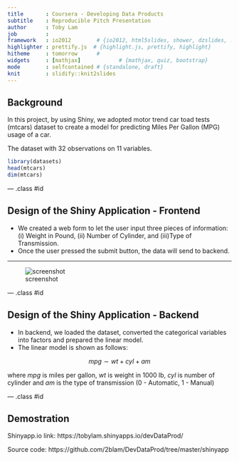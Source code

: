 ```yaml
---
title       : Coursera - Developing Data Products
subtitle    : Reproducible Pitch Presentation
author      : Toby Lam
job         : 
framework   : io2012        # {io2012, html5slides, shower, dzslides, ...}
highlighter : prettify.js  # {highlight.js, prettify, highlight}
hitheme     : tomorrow      # 
widgets     : [mathjax]            # {mathjax, quiz, bootstrap}
mode        : selfcontained # {standalone, draft}
knit        : slidify::knit2slides
---
```


## Background
In this project, by using Shiny, we adopted motor trend car toad tests (mtcars) dataset to create a model for predicting Miles Per Gallon (MPG) usage of a car.

The dataset with 32 observations on 11 variables.
```r
library(datasets)
head(mtcars)
dim(mtcars)
```

--- .class #id 

## Design of the Shiny Application - Frontend

- We created a web form to let the user input three pieces of information: (i) Weight in Pound, (ii) Number of Cylinder, and (iii)Type of Transmission.
- Once the user pressed the submit button, the data will send to backend.

___

![screenshot](./assets/img/screenshot.jpg)

--- .class #id 

## Design of the Shiny Application - Backend

- In backend, we loaded the dataset, converted the categorical variables into factors and prepared the linear model.
- The linear model is shown as follows:

$$mpg \sim wt + cyl + am$$

where $mpg$ is miles per gallon, $wt$ is weight in 1000 lb, $cyl$ is number of cylinder and $am$ is the type of transmission (0 - Automatic, 1 - Manual)

--- .class #id 

## Demostration

Shinyapp.io link: 
https://tobylam.shinyapps.io/devDataProd/

Source code:
https://github.com/2blam/DevDataProd/tree/master/shinyapp


